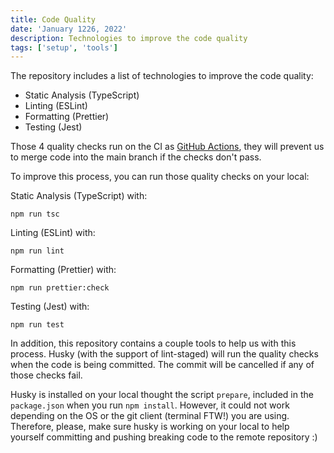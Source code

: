 ```yaml
---
title: Code Quality
date: 'January 1226, 2022'
description: Technologies to improve the code quality
tags: ['setup', 'tools']
---
```


The repository includes a list of technologies to improve the code quality:

- Static Analysis (TypeScript)
- Linting (ESLint)
- Formatting (Prettier)
- Testing (Jest)

Those 4 quality checks run on the CI as [GitHub Actions](../../.github/workflows/checks.yml), they will prevent us to merge code into the main branch if the checks don't pass.

To improve this process, you can run those quality checks on your local:

Static Analysis (TypeScript) with:

    npm run tsc

Linting (ESLint) with:

    npm run lint

Formatting (Prettier) with:

    npm run prettier:check

Testing (Jest) with:

    npm run test

In addition, this repository contains a couple tools to help us with this process. Husky (with the support of lint-staged) will run the quality checks when the code is being committed. The commit will be cancelled if any of those checks fail.

Husky is installed on your local thought the script `prepare`, included in the `package.json` when you run `npm install`. However, it could not work depending on the OS or the git client (terminal FTW!) you are using. Therefore, please, make sure husky is working on your local to help yourself committing and pushing breaking code to the remote repository :)

